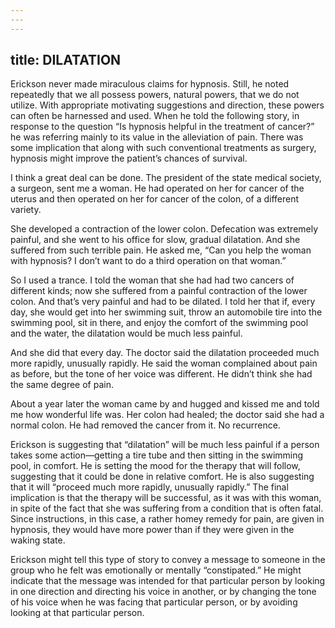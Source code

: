 ```yaml
---
---
---
```

title: DILATATION
---




Erickson never made miraculous claims for hypnosis. Still, he noted repeatedly that we all possess powers, natural powers, that we do not utilize. With appropriate motivating suggestions and direction, these powers can often be harnessed and used. When he told the following story, in response to the question “Is hypnosis helpful in the treatment of cancer?” he was referring mainly to its value in the alleviation of pain. There was some implication that along with such conventional treatments as surgery, hypnosis might improve the patient’s chances of survival.




I think a great deal can be done. The president of the state medical society, a surgeon, sent me a woman. He had operated on her for cancer of the uterus and then operated on her for cancer of the colon, of a different variety.

She developed a contraction of the lower colon. Defecation was extremely painful, and she went to his office for slow, gradual dilatation. And she suffered from such terrible pain. He asked me, “Can you help the woman with hypnosis? I don’t want to do a third operation on that woman.”

So I used a trance. I told the woman that she had had two cancers of different kinds; now she suffered from a painful contraction of the lower colon. And that’s very painful and had to be dilated. I told her that if, every day, she would get into her swimming suit, throw an automobile tire into the swimming pool, sit in there, and enjoy the comfort of the swimming pool and the water, the dilatation would be much less painful.

And she did that every day. The doctor said the dilatation proceeded much more rapidly, unusually rapidly. He said the woman complained about pain as before, but the tone of her voice was different. He didn’t think she had the same degree of pain.

About a year later the woman came by and hugged and kissed me and told me how wonderful life was. Her colon had healed; the doctor said she had a normal colon. He had removed the cancer from it. No recurrence.




Erickson is suggesting that “dilatation” will be much less painful if a person takes some action—getting a tire tube and then sitting in the swimming pool, in comfort. He is setting the mood for the therapy that will follow, suggesting that it could be done in relative comfort. He is also suggesting that it will “proceed much more rapidly, unusually rapidly.” The final implication is that the therapy will be successful, as it was with this woman, in spite of the fact that she was suffering from a condition that is often fatal. Since instructions, in this case, a rather homey remedy for pain, are given in hypnosis, they would have more power than if they were given in the waking state.

Erickson might tell this type of story to convey a message to someone in the group who he felt was emotionally or mentally “constipated.” He might indicate that the message was intended for that particular person by looking in one direction and directing his voice in another, or by changing the tone of his voice when he was facing that particular person, or by avoiding looking at that particular person.